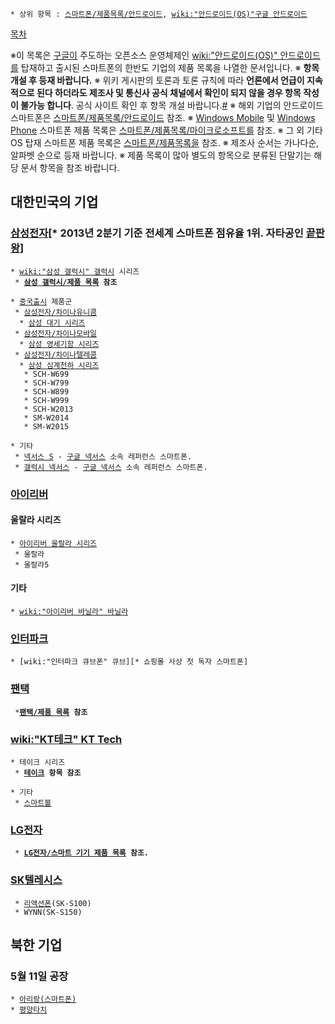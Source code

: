  * 상위 항목 : [[스마트폰/제품목록/안드로이드]], [[wiki:"안드로이드(OS)"구글 안드로이드]]

[[목차]]

※이 목록은 [[구글]]이 주도하는 오픈소스 운영체제인 [[wiki:"안드로이드(OS)" 안드로이드]]를 탑재하고 출시된 스마트폰의 한반도 기업의 제품 목록을 나열한 문서입니다.
※ '''항목 개설 후 등재 바랍니다.'''
※ 위키 게시판의 토론과 토론 규칙에 따라 '''언론에서 언급이 지속적으로 된다 하더라도 제조사 및 통신사 공식 채널에서 확인이 되지 않을 경우 항목 작성이 불가능 합니다'''. 공식 사이트 확인 후 항목 개설 바랍니다.[http://angelhalo.org/bbs2/index.php?document_srl=5157376 #]
※ 해외 기업의 안드로이드 스마트폰은 [[스마트폰/제품목록/안드로이드]] 참조.
※ [[Windows Mobile]] 및 [[Windows Phone]] 스마트폰 제품 목록은 [[스마트폰/제품목록/마이크로소프트]]를 참조.
※ 그 외 기타 OS 탑재 스마트폰 제품 목록은 [[스마트폰/제품목록]]을 참조.
※ 제조사 순서는 가나다순, 알파벳 순으로 등재 바랍니다.
※ 제품 목록이 많아 별도의 항목으로 분류된 단말기는 해당 문서 항목을 참조 바랍니다.

== 대한민국의 기업 ==
=== [[삼성전자]][* 2013년 2분기 기준 전세계 스마트폰 점유율 1위. 자타공인 '''[[끝판왕]]'''] ===
 * [[wiki:"삼성 갤럭시" 갤럭시]] 시리즈
  * ''' [[삼성 갤럭시/제품 목록]] 참조'''

 * [[중국]]출시 제품군
  * [[삼성전자/차이나유니콤]]
   * [[삼성 대기 시리즈]]
  * [[삼성전자/차이나모바일]]
   * [[삼성 영세기함 시리즈]]
  * [[삼성전자/차이나텔레콤]]
   * [[삼성 심계천하 시리즈]]
    * SCH-W699
    * SCH-W799
    * SCH-W899
    * SCH-W999
    * SCH-W2013
    * SM-W2014
    * SM-W2015

 * 기타
  * [[넥서스 S]] - [[구글 넥서스]] 소속 레퍼런스 스마트폰.
  * [[갤럭시 넥서스]] - [[구글 넥서스]] 소속 레퍼런스 스마트폰.

=== [[아이리버]] ===
==== 울랄라 시리즈 ====
 * [[아이리버 울랄라 시리즈]]
  * 울랄라
  * 울랄라5

==== 기타 ====
 * [[wiki:"아이리버 바닐라" 바닐라]]


=== [[인터파크]] ===
 * [wiki:"인터파크 큐브폰" 큐브][* 쇼핑몰 사상 첫 독자 스마트폰]

=== [[팬택]] ===
  *'''[[팬택/제품 목록]] 참조'''

=== [[wiki:"KT테크" KT Tech]] ===
 * 테이크 시리즈
  * '''[[테이크]] 항목 참조'''

 * 기타
  * [[스마트볼]]

=== [[LG전자]] ===
  * ''' [[LG전자/스마트 기기 제품 목록]] 참조.'''

=== [[SK텔레시스]] ===
  * [[리액션폰]](SK-S100)
  * WYNN(SK-S150)
== 북한 기업 ==
=== 5월 11일 공장 ===
 * [[아리랑(스마트폰)]]
 * [[평양타치]]
